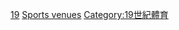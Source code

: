{{CatPair|18世紀完工體育場館|20世紀完工體育場館}} 
{{parent category}}

[[Category:各世紀體育場館|19]]
[[Category:19世紀完工建築物|Sports venues]]
[[Category:19世紀體育|Category:19世紀體育]]
